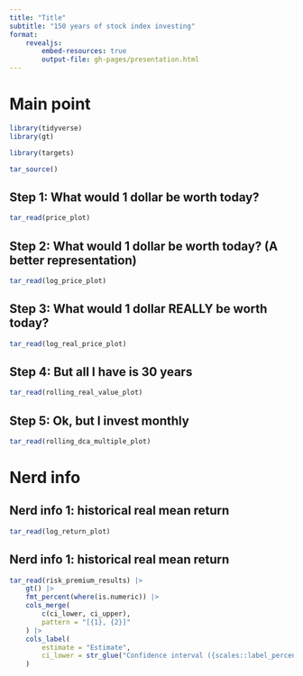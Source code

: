 ```yaml
---
title: "Title"
subtitle: "150 years of stock index investing"
format:
    revealjs:
        embed-resources: true
        output-file: gh-pages/presentation.html
---
```


# Main point

```r
library(tidyverse)
library(gt)

library(targets)

tar_source()
```

## Step 1: What would 1 dollar be worth today?

```r
tar_read(price_plot)
```

## Step 2: What would 1 dollar be worth today? (A better representation)

```r
tar_read(log_price_plot)
```

## Step 3: What would 1 dollar REALLY be worth today?

```r
tar_read(log_real_price_plot)
```

## Step 4: But all I have is 30 years

```r
tar_read(rolling_real_value_plot)
```

## Step 5: Ok, but I invest monthly

```r
tar_read(rolling_dca_multiple_plot)
```

# Nerd info

## Nerd info 1: historical real mean return

```r
tar_read(log_return_plot)
```

## Nerd info 1: historical real mean return

```r
tar_read(risk_premium_results) |>
    gt() |>
    fmt_percent(where(is.numeric)) |>
    cols_merge(
        c(ci_lower, ci_upper),
        pattern = "[{1}, {2}]"
    ) |>
    cols_label(
        estimate = "Estimate",
        ci_lower = str_glue("Confidence interval ({scales::label_percent()(CONFIDENCE_LEVEL)})")
    )
```
